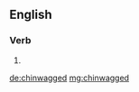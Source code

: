 ==English==

===Verb===
{{head|en|verb form}}

# {{en-past of|chinwag}}

[[de:chinwagged]]
[[mg:chinwagged]]